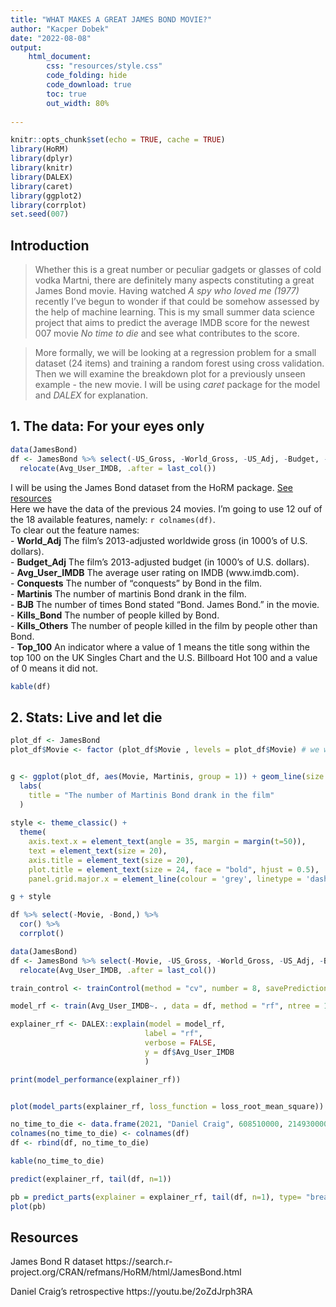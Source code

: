 ```yaml
---
title: "WHAT MAKES A GREAT JAMES BOND MOVIE?"
author: "Kacper Dobek"
date: "2022-08-08"
output: 
    html_document:
        css: "resources/style.css"
        code_folding: hide
        code_download: true
        toc: true
        out_width: 80%
        
---
```


```r
knitr::opts_chunk$set(echo = TRUE, cache = TRUE)
library(HoRM)
library(dplyr)
library(knitr)
library(DALEX)
library(caret)
library(ggplot2)
library(corrplot)
set.seed(007)
```

## Introduction

> Whether this is a great number or peculiar gadgets or glasses of cold vodka Martni, there are definitely many aspects constituting a great James Bond movie. Having watched *A spy who loved me (1977)* recently I've begun to wonder if that could be somehow assessed by the help of machine learning. This is my small summer data science project that aims to predict the average IMDB score for the newest 007 movie *No time to die* and see what contributes to the score.

> More formally, we will be looking at a regression problem for a small dataset (24 items) and training a random forest using cross validation. Then we will examine the breakdown plot for a previously unseen example - the new movie. I will be using *caret* package for the model and *DALEX* for explanation.

## 1. The data: For your eyes only

```r
data(JamesBond)
df <- JamesBond %>% select(-US_Gross, -World_Gross, -US_Adj, -Budget, -Avg_User_Rtn_Tom) %>%
  relocate(Avg_User_IMDB, .after = last_col())
```

I will be using the James Bond dataset from the HoRM package. [See resources](#Resources)\
Here we have the data of the previous 24 movies. I'm going to use 12 ouf of the 18 available features, namely: `r colnames(df)`.\
To clear out the feature names:\
- **World_Adj** The film's 2013-adjusted worldwide gross (in 1000's of U.S. dollars).\
- **Budget_Adj** The film's 2013-adjusted budget (in 1000's of U.S. dollars).\
- **Avg_User_IMDB** The average user rating on IMDB (www.imdb.com).\
- **Conquests** The number of "conquests" by Bond in the film.\
- **Martinis** The number of martinis Bond drank in the film.\
- **BJB** The number of times Bond stated "Bond. James Bond." in the movie.\
- **Kills_Bond** The number of people killed by Bond.\
- **Kills_Others** The number of people killed in the film by people other than Bond.\
- **Top_100** An indicator where a value of 1 means the title song within the top 100 on the UK Singles Chart and the U.S. Billboard Hot 100 and a value of 0 means it did not.\



```r
kable(df)
```

## 2. Stats: Live and let die


```r
plot_df <- JamesBond
plot_df$Movie <- factor (plot_df$Movie , levels = plot_df$Movie) # we want to preserve the dataframe's chronological movieordering


g <- ggplot(plot_df, aes(Movie, Martinis, group = 1)) + geom_line(size = 1.5) + geom_point(size = 5) +
  labs(
    title = "The number of Martinis Bond drank in the film"
  )
  
style <- theme_classic() +
  theme(
    axis.text.x = element_text(angle = 35, margin = margin(t=50)),
    text = element_text(size = 20),
    axis.title = element_text(size = 20),
    plot.title = element_text(size = 24, face = "bold", hjust = 0.5),
    panel.grid.major.x = element_line(colour = 'grey', linetype = 'dashed'))

g + style 

```

```r

df %>% select(-Movie, -Bond,) %>%
  cor() %>% 
  corrplot()
```

```r

data(JamesBond)
df <- JamesBond %>% select(-Movie, -US_Gross, -World_Gross, -US_Adj, -Budget, -Avg_User_Rtn_Tom) %>%
  relocate(Avg_User_IMDB, .after = last_col())

train_control <- trainControl(method = "cv", number = 8, savePredictions = "all")

model_rf <- train(Avg_User_IMDB~. , data = df, method = "rf", ntree = 100, trControl = train_control)

explainer_rf <- DALEX::explain(model = model_rf,
                              label = "rf",
                              verbose = FALSE,
                              y = df$Avg_User_IMDB
                              )

print(model_performance(explainer_rf))


plot(model_parts(explainer_rf, loss_function = loss_root_mean_square))
```
```r
no_time_to_die <- data.frame(2021, "Daniel Craig", 608510000, 214930000, 163, 0, 1, 1, 66, 109, 1, 0)
colnames(no_time_to_die) <- colnames(df)
df <- rbind(df, no_time_to_die)

kable(no_time_to_die)

predict(explainer_rf, tail(df, n=1))

pb = predict_parts(explainer = explainer_rf, tail(df, n=1), type= "break_down")
plot(pb)
```

## Resources

James Bond R dataset https://search.r-project.org/CRAN/refmans/HoRM/html/JamesBond.html

Daniel Craig's retrospective https://youtu.be/2oZdJrph3RA

